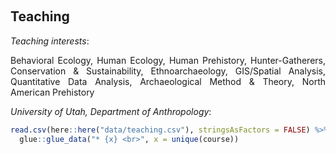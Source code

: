 
<br>

## Teaching

_Teaching interests_:  

<div style = "text-align: justify; text-justify: inter-word;">
Behavioral Ecology, Human Ecology, Human Prehistory, Hunter-Gatherers, Conservation \& Sustainability, Ethnoarchaeology, GIS/Spatial Analysis, Quantitative Data Analysis, Archaeological Method \& Theory, North American Prehistory  
</div>

_University of Utah, Department of Anthropology_:  

```r

read.csv(here::here("data/teaching.csv"), stringsAsFactors = FALSE) %>% 
  glue::glue_data("* {x} <br>", x = unique(course))

```